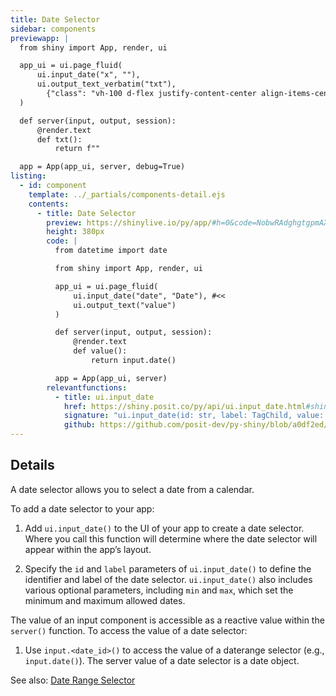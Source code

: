 ```yaml
---
title: Date Selector
sidebar: components
previewapp: |
  from shiny import App, render, ui

  app_ui = ui.page_fluid(
      ui.input_date("x", ""),
      ui.output_text_verbatim("txt"),
        {"class": "vh-100 d-flex justify-content-center align-items-center px-4 flex-column"}
  )

  def server(input, output, session):
      @render.text
      def txt():
          return f""

  app = App(app_ui, server, debug=True)
listing:
  - id: component
    template: ../_partials/components-detail.ejs
    contents:
      - title: Date Selector
        preview: https://shinylive.io/py/app/#h=0&code=NobwRAdghgtgpmAXGKAHVA6VBPMAaMAYwHsIAXOcpMAMwCdiYACAEygrIEt4nvVi6ZVuzgAdCOPqMmAZwAWnCNl4x+gpgEF0eJnUos4dHQFdO48WlQB9U0wC8TU1igBzOFZoAbUywAU4pkDHTgxFVGMyKzYKfzBosXwmUTBkgEoMKBYWK0JPKBkZWNQyAFoAViYYAA8SqAjiJgoq0sJKCjo0vACgp2II8MimsliANyhvBNSuiCCmEGTc-JlkxCSwEbkSgEYABh2mACtjGS4abBKScjaLtsMmcc4XCBLOChgZG6u6JlQasuSAL7idKZbKLAqxGDnOpkBpDT7tNLmCQQAw0WSGEaGXxhCI6PpkAY6GRwAqcUipRDdQIAAQJA2pTBpelRhgwQ0ZaKYYwmvkpjNmejIxjoM1xZAw8T5yIs6HsmnQvksNk4xMxhlSYABAF0gA
        height: 380px
        code: |
          from datetime import date

          from shiny import App, render, ui

          app_ui = ui.page_fluid(
              ui.input_date("date", "Date"), #<<
              ui.output_text("value")
          )

          def server(input, output, session):
              @render.text
              def value():
                  return input.date()

          app = App(app_ui, server)
        relevantfunctions:
          - title: ui.input_date
            href: https://shiny.posit.co/py/api/ui.input_date.html#shiny.ui.input_date
            signature: "ui.input_date(id: str, label: TagChild, value: Optional = None, min: Optional = None, max: Optional = None, format: str = 'yyyy-mm-dd', startview: str = 'month', weekstart: int = 0, language: str = 'en', width: Optional = None, autoclose: bool = True, datesdisabled: Optional = None, daysofweekdisabled: Optional = None)"
            github: https://github.com/posit-dev/py-shiny/blob/a0df2ed/shiny/ui/_input_date.py#L17-L132
---
```


:::{#component}
:::

## Details

A date selector allows you to select a date from a calendar.

To add a date selector to your app:

  1. Add `ui.input_date()` to the UI of your app to create a date selector. Where you call this function will determine where the date selector will appear within the app's layout. 

  2. Specify the `id` and `label` parameters of `ui.input_date()` to define the identifier and label of the date selector. `ui.input_date()` also includes various optional parameters, including `min` and `max`, which set the minimum and maximum allowed dates.

The value of an input component is accessible as a reactive value within the `server()` function. To access the value of a date selector:

  1. Use `input.<date_id>()` to access the value of a daterange selector (e.g., `input.date()`). The server value of a date selector is a date object. 


See also: [Date Range Selector](date-range-selector.qmd)